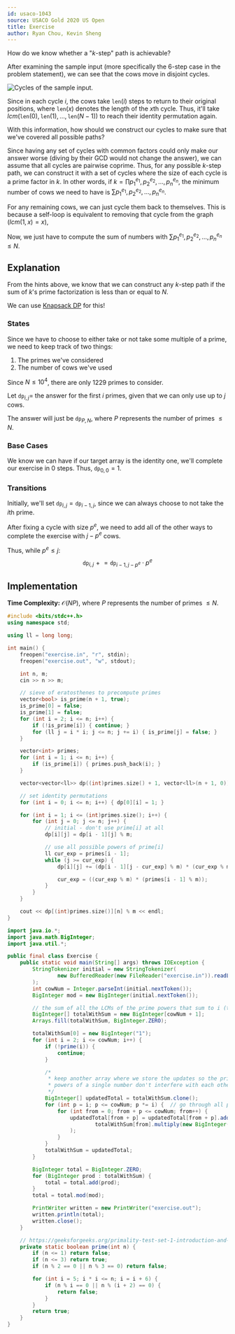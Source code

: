 ```yaml
---
id: usaco-1043
source: USACO Gold 2020 US Open
title: Exercise
author: Ryan Chou, Kevin Sheng
---
```


<Spoiler title="Hint 1">

How do we know whether a "$k$-step" path is achievable?

</Spoiler>

<Spoiler title="Hint 1 (answer)">

After examining the sample input (more specifically the $6$-step case in the problem statement),
we can see that the cows move in disjoint cycles.

![Cycles of the sample input.](/usaco-1043/hint1.png)

Since in each cycle $i$, the cows take $\texttt{len}(i)$ steps to return to their original
positions, where $\texttt{len}(x)$ denotes the length of the $x$th cycle.
Thus, it'll take $lcm(\texttt{len}(0), \texttt{len}(1), \dots, \texttt{len}(N - 1))$ to reach their
identity permutation again.

</Spoiler>

<Spoiler title="Hint 2">

With this information, how should we construct our cycles to make sure that we've covered all possible paths?

</Spoiler>

<Spoiler title="Hint 2 (answer)">

Since having any set of cycles with common factors could only make our answer worse (diving by their GCD would not change the answer),
we can assume that all cycles are pairwise coprime. Thus, for any possible $k$-step path, we can construct it with a set of cycles where
the size of each cycle is a prime factor in $k$. In other words, if $k = \prod p_1^{e_1},p_2^{e_2},\dots, p_n^{e_n}$, the minimum number of
cows we need to have is $\sum p_1^{e_1},p_2^{e_2},\dots, p_n^{e_n}$.

For any remaining cows, we can just cycle them back to themselves. This is because a self-loop is equivalent to removing that cycle from the graph ($lcm(1, x) = x$),

Now, we just have to compute the sum of numbers with $\sum p_1^{e_1},p_2^{e_2},\dots, p_n^{e_n} \leq N$.

</Spoiler>

<Spoiler title="Solution">

## Explanation

From the hints above, we know that we can construct any $k$-step path if the sum of $k$'s prime factorization is less than or equal to $N$.

We can use [Knapsack DP](/gold/knapsack) for this!

### States

Since we have to choose to either take or not take some multiple of a prime, we need to keep track of two things:
1. The primes we've considered
2. The number of cows we've used

Since $N \leq 10^4$, there are only $1229$ primes to consider.

Let $\texttt{dp}_{i,j} =$ the answer for the first $i$ primes, given that we can only use up to $j$ cows.

The answer will just be $\texttt{dp}_{P, N}$, where $P$ represents the number of primes $\leq N$.

### Base Cases
We know we can have if our target array is the identity one, we'll complete our exercise in $0$ steps. Thus, $\texttt{dp}_{0, 0} = 1$.

### Transitions

Initially, we'll set $\texttt{dp}_{i, j} = \texttt{dp}_{i -1, j}$, since we can always choose to not take the $i$th prime.

After fixing a cycle with size $p^e$, we need to add all of the other ways to complete the exercise with $j - p^e$ cows.

Thus, while $p^e \leq j$:
$$\texttt{dp}_{i, j} \mathrel{+}= \texttt{dp}_{i - 1, j - p^e} \cdot p^e$$

## Implementation

**Time Complexity:** $\mathcal{O}(NP)$, where $P$ represents the number of primes $\leq N$.

<LanguageSection>
<CPPSection>

```cpp
#include <bits/stdc++.h>
using namespace std;

using ll = long long;

int main() {
	freopen("exercise.in", "r", stdin);
	freopen("exercise.out", "w", stdout);

	int n, m;
	cin >> n >> m;

	// sieve of eratosthenes to precompute primes
	vector<bool> is_prime(n + 1, true);
	is_prime[0] = false;
	is_prime[1] = false;
	for (int i = 2; i <= n; i++) {
		if (!is_prime[i]) { continue; }
		for (ll j = i * i; j <= n; j += i) { is_prime[j] = false; }
	}

	vector<int> primes;
	for (int i = 1; i <= n; i++) {
		if (is_prime[i]) { primes.push_back(i); }
	}

	vector<vector<ll>> dp((int)primes.size() + 1, vector<ll>(n + 1, 0));

	// set identity permutations
	for (int i = 0; i <= n; i++) { dp[0][i] = 1; }

	for (int i = 1; i <= (int)primes.size(); i++) {
		for (int j = 0; j <= n; j++) {
			// initial - don't use prime[i] at all
			dp[i][j] = dp[i - 1][j] % m;

			// use all possible powers of prime[i]
			ll cur_exp = primes[i - 1];
			while (j >= cur_exp) {
				dp[i][j] += (dp[i - 1][j - cur_exp] % m) * (cur_exp % m);

				cur_exp = ((cur_exp % m) * (primes[i - 1] % m));
			}
		}
	}

	cout << dp[(int)primes.size()][n] % m << endl;
}
```

</CPPSection>

<JavaSection>

```java
import java.io.*;
import java.math.BigInteger;
import java.util.*;

public final class Exercise {
	public static void main(String[] args) throws IOException {
		StringTokenizer initial = new StringTokenizer(
				new BufferedReader(new FileReader("exercise.in")).readLine()
		);
		int cowNum = Integer.parseInt(initial.nextToken());
		BigInteger mod = new BigInteger(initial.nextToken());

		// the sum of all the LCMs of the prime powers that sum to i (the array index)
		BigInteger[] totalWithSum = new BigInteger[cowNum + 1];
		Arrays.fill(totalWithSum, BigInteger.ZERO);

		totalWithSum[0] = new BigInteger("1");
		for (int i = 2; i <= cowNum; i++) {
			if (!prime(i)) {
				continue;
			}

			/*
			 * keep another array where we store the updates so the prime
			 * powers of a single number don't interfere with each other
			 */
			BigInteger[] updatedTotal = totalWithSum.clone();
			for (int p = i; p <= cowNum; p *= i) {  // go through all prime powers
				for (int from = 0; from + p <= cowNum; from++) {
					updatedTotal[from + p] = updatedTotal[from + p].add(
							totalWithSum[from].multiply(new BigInteger(String.valueOf(p)))
					);
				}
			}
			totalWithSum = updatedTotal;
		}

		BigInteger total = BigInteger.ZERO;
		for (BigInteger prod : totalWithSum) {
			total = total.add(prod);
		}
		total = total.mod(mod);

		PrintWriter written = new PrintWriter("exercise.out");
		written.println(total);
		written.close();
	}

	// https://geeksforgeeks.org/primality-test-set-1-introduction-and-school-method
	private static boolean prime(int n) {
		if (n <= 1) return false;
		if (n <= 3) return true;
		if (n % 2 == 0 || n % 3 == 0) return false;

		for (int i = 5; i * i <= n; i = i + 6) {
			if (n % i == 0 || n % (i + 2) == 0) {
				return false;
			}
		}
		return true;
	}
}
```
</JavaSection>
</LanguageSection>

</Spoiler>
